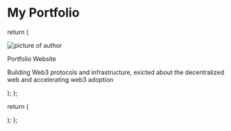 # My Portfolio


  return (
    <div className={styles.container}>
      <div className={styles.cardContainer}>
        <Image
          className={styles.cardImage}
          src={profilePhoto}
          alt='picture of author'
          width={1080}
          height={1080}
          layout='responsive'
          priority={true}
        />
        <div className={styles.content}>
          <p className={styles.title}>Portfolio Website</p>
          <p className={styles.description}>
            Building Web3 protocols and infrastructure, exicted about the
            decentralized web and accelerating web3 adoption
          </p>
        </div>
      </div>
    </div>
  );
};

  return (
    <div className={styles.body}>
      <Portfolio />
      <Portfolio />
    </div>
  );
};

<App />
